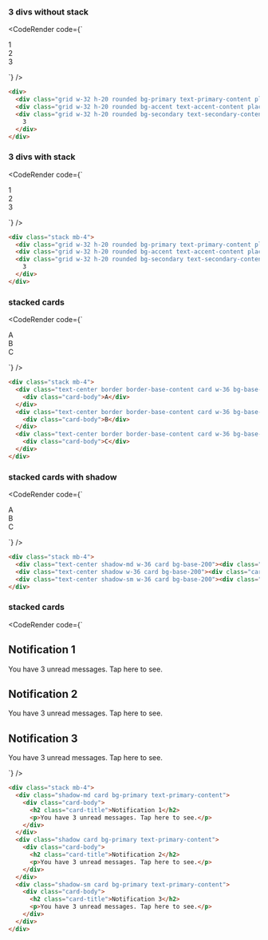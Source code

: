 
### 3 divs without stack

<CodeRender code={`
<div>
  <div class="grid w-32 h-20 rounded bg-primary text-primary-content place-content-center">1</div>
  <div class="grid w-32 h-20 rounded bg-accent text-accent-content place-content-center">2</div>
  <div class="grid w-32 h-20 rounded bg-secondary text-secondary-content place-content-center">
    3
  </div>
</div>

`} />
  
```html
<div>
  <div class="grid w-32 h-20 rounded bg-primary text-primary-content place-content-center">1</div>
  <div class="grid w-32 h-20 rounded bg-accent text-accent-content place-content-center">2</div>
  <div class="grid w-32 h-20 rounded bg-secondary text-secondary-content place-content-center">
    3
  </div>
</div>

```
### 3 divs with stack

<CodeRender code={`
<div class="stack mb-4">
  <div class="grid w-32 h-20 rounded bg-primary text-primary-content place-content-center">1</div>
  <div class="grid w-32 h-20 rounded bg-accent text-accent-content place-content-center">2</div>
  <div class="grid w-32 h-20 rounded bg-secondary text-secondary-content place-content-center">
    3
  </div>
</div>

`} />
  
```html
<div class="stack mb-4">
  <div class="grid w-32 h-20 rounded bg-primary text-primary-content place-content-center">1</div>
  <div class="grid w-32 h-20 rounded bg-accent text-accent-content place-content-center">2</div>
  <div class="grid w-32 h-20 rounded bg-secondary text-secondary-content place-content-center">
    3
  </div>
</div>

```

### stacked cards

<CodeRender code={`
<div class="stack mb-4">
  <div class="text-center border border-base-content card w-36 bg-base-100">
    <div class="card-body">A</div>
  </div>
  <div class="text-center border border-base-content card w-36 bg-base-100">
    <div class="card-body">B</div>
  </div>
  <div class="text-center border border-base-content card w-36 bg-base-100">
    <div class="card-body">C</div>
  </div>
</div>

`} />
  
```html
<div class="stack mb-4">
  <div class="text-center border border-base-content card w-36 bg-base-100">
    <div class="card-body">A</div>
  </div>
  <div class="text-center border border-base-content card w-36 bg-base-100">
    <div class="card-body">B</div>
  </div>
  <div class="text-center border border-base-content card w-36 bg-base-100">
    <div class="card-body">C</div>
  </div>
</div>

```
### stacked cards with shadow

<CodeRender code={`
<div class="stack mb-4">
  <div class="text-center shadow-md w-36 card bg-base-200"><div class="card-body">A</div></div>
  <div class="text-center shadow w-36 card bg-base-200"><div class="card-body">B</div></div>
  <div class="text-center shadow-sm w-36 card bg-base-200"><div class="card-body">C</div></div>
</div>

`} />
  
```html
<div class="stack mb-4">
  <div class="text-center shadow-md w-36 card bg-base-200"><div class="card-body">A</div></div>
  <div class="text-center shadow w-36 card bg-base-200"><div class="card-body">B</div></div>
  <div class="text-center shadow-sm w-36 card bg-base-200"><div class="card-body">C</div></div>
</div>

```
### stacked cards

<CodeRender code={`
<div class="stack mb-4">
  <div class="shadow-md card bg-primary text-primary-content">
    <div class="card-body">
      <h2 class="card-title">Notification 1</h2>
      <p>You have 3 unread messages. Tap here to see.</p>
    </div>
  </div>
  <div class="shadow card bg-primary text-primary-content">
    <div class="card-body">
      <h2 class="card-title">Notification 2</h2>
      <p>You have 3 unread messages. Tap here to see.</p>
    </div>
  </div>
  <div class="shadow-sm card bg-primary text-primary-content">
    <div class="card-body">
      <h2 class="card-title">Notification 3</h2>
      <p>You have 3 unread messages. Tap here to see.</p>
    </div>
  </div>
</div>

`} />
  
```html
<div class="stack mb-4">
  <div class="shadow-md card bg-primary text-primary-content">
    <div class="card-body">
      <h2 class="card-title">Notification 1</h2>
      <p>You have 3 unread messages. Tap here to see.</p>
    </div>
  </div>
  <div class="shadow card bg-primary text-primary-content">
    <div class="card-body">
      <h2 class="card-title">Notification 2</h2>
      <p>You have 3 unread messages. Tap here to see.</p>
    </div>
  </div>
  <div class="shadow-sm card bg-primary text-primary-content">
    <div class="card-body">
      <h2 class="card-title">Notification 3</h2>
      <p>You have 3 unread messages. Tap here to see.</p>
    </div>
  </div>
</div>

```   

    